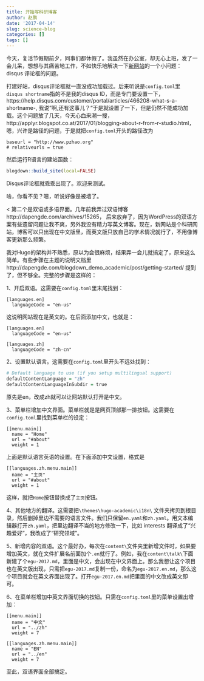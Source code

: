 ```yaml
---
title: 开始写科研博客
author: 赵鹏
date: '2017-04-14'
slug: science-blog
categories: []
tags: []
---
```


今天，复活节假期前夕，同事们都休假了。我虽然在办公室，却无心上班，发了一会儿呆，想想与其痛苦地工作，不如快乐地解决一下[新网站](http://pzhao.org)的一个小问题：disqus 评论框的问题。

打建好站，disqus评论框就一直没成功加载过。后来听说是`config.toml`里 `disqus shortname`指的不是我的disqus ID，而是专门要设置一下，https://help.disqus.com/customer/portal/articles/466208-what-s-a-shortname-, 我说"啊,还有这事儿？"于是就设置了一下，但是仍然不能成功加载。这个问题放了几天，今天心血来潮一搜，http://applyr.blogspot.co.at/2017/01/blogging-about-r-from-r-studio.html，嗯，兴许是路径的问题，于是就把`config.toml`开头的路径改为

```
baseurl = "http://www.pzhao.org"
# relativeurls = true
```

然后运行R语言的建站函数：

```r
blogdown::build_site(local=FALSE)
```

Disqus评论框就乖乖出现了。欢迎来测试。

啥，你看不见？嗯，听说好像是被墙了。

<
第二个是双语或多语界面。几年前我弄过双语博客 http://dapengde.com/archives/15265， 后来放弃了，因为WordPress的双语方案有些遗留问题让我不爽，另外我没有精力写英文博客。现在，新网站是个科研网站，博客可以只出现在中文版里，而英文版只放自己的学术情况就行了，不用像博客更新那么频繁。

我对Hugo的架构并不熟悉，原以为会很麻烦，结果弄一会儿就搞定了，原来这么简单。有些步骤在主题的说明文档里
http://dapengde.com/blogdown_demo_academic/post/getting-started/
提到了，但不够全。完整的步骤是这样的：

1、开启双语。这需要在`config.toml`里末尾找到：

```
[languages.en]
  languageCode = "en-us"
```

这说明网站现在是英文的。在后面添加中文，也就是：

```
[languages.en]
  languageCode = "en-us"

[languages.zh]
  languageCode = "zh-cn"
```

2、设置默认语言。这需要在`config.toml`里开头不远处找到：

```r
# Default language to use (if you setup multilingual support)
defaultContentLanguage = "zh"
defaultContentLanguageInSubdir = true
```

原先是en，改成zh就可以让网站默认打开是中文。


3、菜单栏增加中文界面。菜单栏就是是网页顶部那一排按钮。这需要在`config.toml`里找到菜单栏的设定：

```
[[menu.main]]
  name = "Home"
  url = "#about"
  weight = 1
```

上面是默认语言英语的设置。在下面添加中文设置，格式是

```
[[languages.zh.menu.main]]
  name = "主页"
  url = "#about"
  weight = 1
```

这样，就把`Home`按钮替换成了`主页`按钮。

4、其他地方的翻译。这需要把`\themes\hugo-academic\i18n\` 文件夹拷贝到根目录，然后删掉里边不需要的语言文件。我们只保留`en.yaml`和`zh.yaml`。用文本编辑器打开`zh.yaml`，把里边翻译不当的地方修改一下，比如 interests 翻译成了“兴趣爱好”，我改成了“研究领域”。


5、新增内容的双语。这个最好办，每次在`content\`文件夹里新增文件时，如果要增加英文，就在文件扩展名前面加个`.en`就行了。例如，我在`content\talk\`下面新建了个`egu-2017.md`，里面是中文，会出现在中文界面上。那么我想让这个项目也在英文版出现，只需把`egu-2017.md`复制一份，命名为`egu-2017.en.md`，那么这个项目就会在英文界面出现了。打开`egu-2017.en.md`把里面的中文改成英文即可。

6、在菜单栏增加中英文界面切换的按钮。只需在`config.toml`里的菜单设置出增加：
```
[[menu.main]]
  name = "中文"
  url = "../zh"
  weight = 7
  
[[languages.zh.menu.main]]
  name = "EN"
  url = "../en"
  weight = 7
```

至此，双语界面全部搞定。